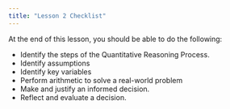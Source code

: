 ```yaml
---
title: "Lesson 2 Checklist"
---
```

At the end of this lesson, you should be able to do the following:

* Identify the steps of the Quantitative Reasoning Process.
* Identify assumptions
* Identify key variables
* Perform arithmetic to solve a real-world problem
* Make and justify an informed decision.
* Reflect and evaluate a decision.